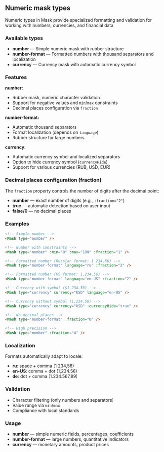 ## Numeric mask types

Numeric types in Mask provide specialized formatting and validation for working with numbers, currencies, and financial data.

### Available types

- **number** — Simple numeric mask with rubber structure
- **number-format** — Formatted numbers with thousand separators and localization
- **currency** — Currency mask with automatic currency symbol

### Features

**number:**
- Rubber mask, numeric character validation
- Support for negative values and `min`/`max` constraints
- Decimal places configuration via `fraction`

**number-format:**
- Automatic thousand separators
- Format localization (depends on `language`)
- Rubber structure for large numbers

**currency:**
- Automatic currency symbol and localized separators
- Option to hide currency symbol (`currencyHide`)
- Support for various currencies (RUB, USD, EUR)

### Decimal places configuration (fraction)

The `fraction` property controls the number of digits after the decimal point:

- **number** — exact number of digits (e.g., `:fraction="2"`)
- **true** — automatic detection based on user input
- **false/0** — no decimal places

### Examples

```html
<!-- Simple number -->
<Mask type="number" />

<!-- Number with constraints -->
<Mask type="number" :min="0" :max="100" :fraction="1" />

<!-- Formatted number (Russian format: 1 234,56) -->
<Mask type="number-format" language="ru" :fraction="2" />

<!-- Formatted number (US format: 1,234.56) -->
<Mask type="number-format" language="en-US" :fraction="2" />

<!-- Currency with symbol ($1,234.56) -->
<Mask type="currency" currency="USD" language="en-US" />

<!-- Currency without symbol (1,234.56) -->
<Mask type="currency" currency="USD" :currencyHide="true" />

<!-- No decimal places -->
<Mask type="number-format" :fraction="0" />

<!-- High precision -->
<Mask type="number" :fraction="4" />
```

### Localization

Formats automatically adapt to locale:
- **ru**: space + comma (1 234,56)
- **en-US**: comma + dot (1,234.56)
- **de**: dot + comma (1.234.567,89)

### Validation

- Character filtering (only numbers and separators)
- Value range via `min`/`max`
- Compliance with local standards

### Usage

- **number** — simple numeric fields, percentages, coefficients
- **number-format** — large numbers, quantitative indicators
- **currency** — monetary amounts, product prices
